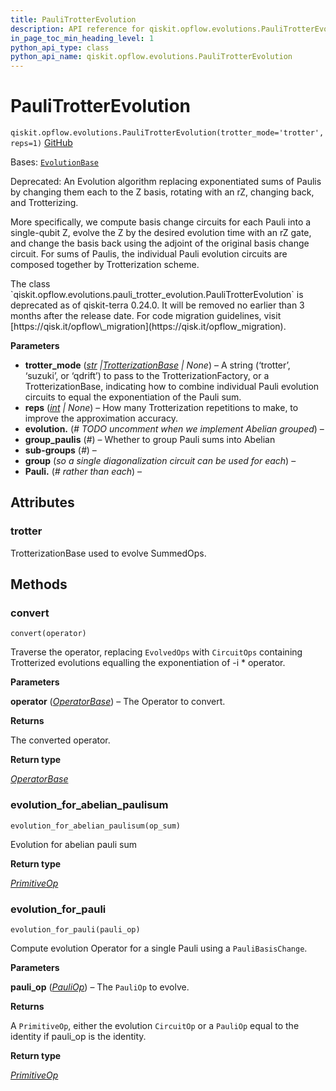```yaml
---
title: PauliTrotterEvolution
description: API reference for qiskit.opflow.evolutions.PauliTrotterEvolution
in_page_toc_min_heading_level: 1
python_api_type: class
python_api_name: qiskit.opflow.evolutions.PauliTrotterEvolution
---
```


# PauliTrotterEvolution

<span id="qiskit.opflow.evolutions.PauliTrotterEvolution" />

`qiskit.opflow.evolutions.PauliTrotterEvolution(trotter_mode='trotter', reps=1)` [GitHub](https://github.com/qiskit/qiskit/tree/stable/0.25/qiskit/opflow/evolutions/pauli_trotter_evolution.py "view source code")

Bases: [`EvolutionBase`](qiskit.opflow.evolutions.EvolutionBase "qiskit.opflow.evolutions.evolution_base.EvolutionBase")

Deprecated: An Evolution algorithm replacing exponentiated sums of Paulis by changing them each to the Z basis, rotating with an rZ, changing back, and Trotterizing.

More specifically, we compute basis change circuits for each Pauli into a single-qubit Z, evolve the Z by the desired evolution time with an rZ gate, and change the basis back using the adjoint of the original basis change circuit. For sums of Paulis, the individual Pauli evolution circuits are composed together by Trotterization scheme.

<Admonition title="Deprecated since version 0.24.0" type="danger">
  The class `qiskit.opflow.evolutions.pauli_trotter_evolution.PauliTrotterEvolution` is deprecated as of qiskit-terra 0.24.0. It will be removed no earlier than 3 months after the release date. For code migration guidelines, visit [https://qisk.it/opflow\_migration](https://qisk.it/opflow_migration).
</Admonition>

**Parameters**

*   **trotter\_mode** ([*str*](https://docs.python.org/3/library/stdtypes.html#str "(in Python v3.12)")  *|*[*TrotterizationBase*](qiskit.opflow.evolutions.TrotterizationBase "qiskit.opflow.evolutions.trotterizations.trotterization_base.TrotterizationBase") *| None*) – A string (‘trotter’, ‘suzuki’, or ‘qdrift’) to pass to the TrotterizationFactory, or a TrotterizationBase, indicating how to combine individual Pauli evolution circuits to equal the exponentiation of the Pauli sum.
*   **reps** ([*int*](https://docs.python.org/3/library/functions.html#int "(in Python v3.12)") *| None*) – How many Trotterization repetitions to make, to improve the approximation accuracy.
*   **evolution.** (*# TODO uncomment when we implement Abelian grouped*) –
*   **group\_paulis** (*#*) – Whether to group Pauli sums into Abelian
*   **sub-groups** (*#*) –
*   **group** (*so a single diagonalization circuit can be used for each*) –
*   **Pauli.** (*# rather than each*) –

## Attributes

<span id="qiskit.opflow.evolutions.PauliTrotterEvolution.trotter" />

### trotter

TrotterizationBase used to evolve SummedOps.

## Methods

### convert

<span id="qiskit.opflow.evolutions.PauliTrotterEvolution.convert" />

`convert(operator)`

Traverse the operator, replacing `EvolvedOps` with `CircuitOps` containing Trotterized evolutions equalling the exponentiation of -i \* operator.

**Parameters**

**operator** ([*OperatorBase*](qiskit.opflow.OperatorBase "qiskit.opflow.operator_base.OperatorBase")) – The Operator to convert.

**Returns**

The converted operator.

**Return type**

[*OperatorBase*](qiskit.opflow.OperatorBase "qiskit.opflow.operator_base.OperatorBase")

### evolution\_for\_abelian\_paulisum

<span id="qiskit.opflow.evolutions.PauliTrotterEvolution.evolution_for_abelian_paulisum" />

`evolution_for_abelian_paulisum(op_sum)`

Evolution for abelian pauli sum

**Return type**

[*PrimitiveOp*](qiskit.opflow.primitive_ops.PrimitiveOp "qiskit.opflow.primitive_ops.primitive_op.PrimitiveOp")

### evolution\_for\_pauli

<span id="qiskit.opflow.evolutions.PauliTrotterEvolution.evolution_for_pauli" />

`evolution_for_pauli(pauli_op)`

Compute evolution Operator for a single Pauli using a `PauliBasisChange`.

**Parameters**

**pauli\_op** ([*PauliOp*](qiskit.opflow.primitive_ops.PauliOp "qiskit.opflow.primitive_ops.pauli_op.PauliOp")) – The `PauliOp` to evolve.

**Returns**

A `PrimitiveOp`, either the evolution `CircuitOp` or a `PauliOp` equal to the identity if pauli\_op is the identity.

**Return type**

[*PrimitiveOp*](qiskit.opflow.primitive_ops.PrimitiveOp "qiskit.opflow.primitive_ops.primitive_op.PrimitiveOp")

